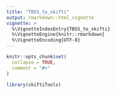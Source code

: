 ```yaml
---
title: "TBSS_to_skifti"
output: rmarkdown::html_vignette
vignette: >
  %\VignetteIndexEntry{TBSS_to_skifti}
  %\VignetteEngine{knitr::rmarkdown}
  %\VignetteEncoding{UTF-8}
---
```


```r
knitr::opts_chunk$set(
  collapse = TRUE,
  comment = "#>"
)
```

```r
library(skiftiTools)
```
